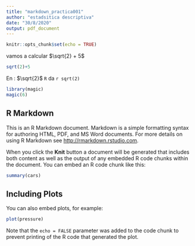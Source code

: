 ```yaml
---
title: "markdown_practica001"
author: "estadsitica descriptiva"
date: "30/8/2020"
output: pdf_document
---
```


```r
knitr::opts_chunk$set(echo = TRUE)
```

vamos a calcular $\sqrt{2} + 5$ 
```r
sqrt(2)+5
```

En \LaTeX: $\sqrt{2}$
`R` da `r sqrt(2)`


```r
library(magic)
magic(6)
```

## R Markdown

This is an R Markdown document. Markdown is a simple formatting syntax for authoring HTML, PDF, and MS Word documents. For more details on using R Markdown see <http://rmarkdown.rstudio.com>.

When you click the **Knit** button a document will be generated that includes both content as well as the output of any embedded R code chunks within the document. You can embed an R code chunk like this:

```r
summary(cars)
```

## Including Plots

You can also embed plots, for example:

```r
plot(pressure)
```

Note that the `echo = FALSE` parameter was added to the code chunk to prevent printing of the R code that generated the plot.

